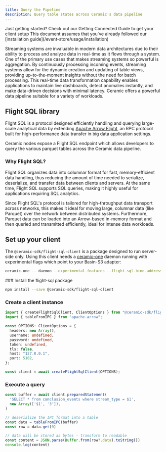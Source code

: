 ```yaml
---
title: Query the Pipeline
description: Query table states across Ceramic's data pipeline
---
```



<Callout>
  Just getting started? Check out our Getting Connected Guide to get your client setup This document
  assumes that you've already followed our [installation guide](/event-store/usage/installation)
</Callout>

Streaming systems are invaluable in modern data architectures due to their ability to process and
analyze data in real-time as it flows through a system. One of the primary use cases that makes
streaming systems so powerful is aggregation. By continuously processing incoming events, streaming
systems allow for the dynamic creation and updating of table views, providing up-to-the-moment
insights without the need for batch processing. This real-time data transformation capability
enables applications to maintain live dashboards, detect anomalies instantly, and make data-driven
decisions with minimal latency. Ceramic offers a powerful data pipeline suitable for a variety of
workloads.

## Flight SQL library

Flight SQL is a protocol designed efficiently handling and querying large-scale analytical data by
extending [Apache Arrow Flight](https://arrow.apache.org/blog/2019/10/13/introducing-arrow-flight/),
an RPC protocol built for high-performance data transfer in big data application settings.

Ceramic nodes expose a Flight SQL endpoint which allows developers to query the various parquet
tables across the Ceramic data pipeline.

### Why Flight SQL?

Flight SQL organizes data into columnar format for fast, memory-efficient data handling, thus
reducing the amount of time needed to serialize, deserialize, and transfer data between clients and
servers. At the same time, Flight SQL supports SQL queries, making it highly useful for applications
requiring SQL analytics.

Since Flight SQL's protocol is tailored for high-throughput data transport across networks, this
makes it ideal for moving large, columnar data (like Parquet) over the network between distributed
systems. Furthermore, Parquet data can be loaded into an Arrow-based in-memory format and then
queried and transmitted efficiently, ideal for intense data workloads.

## Set up your client

The `@ceramic-sdk/flight-sql-client` is a package designed to run server-side only. Using this
client needs a [ceramic-one](https://github.com/ceramicnetwork/rust-ceramic) daemon running with
experimental flags which point to your Basin-S3 adapter:

```bash
ceramic-one -- daemon --experimental-features --flight-sql-bind-address 0.0.0.0:5102 --s3-bucket your-basin-account.your-bucket-name
```

<Steps>
### Install the flight-sql package

```bash
npm install --save @ceramic-sdk/flight-sql-client
```

### Create a client instance

```typescript
import { createFlightSqlClient, ClientOptions } from "@ceramic-sdk/flight-sql-client";
import { tableFromIPC } from "apache-arrow";

const OPTIONS: ClientOptions = {
  headers: new Array(),
  username: undefined,
  password: undefined,
  token: undefined,
  tls: false,
  host: "127.0.0.1",
  port: 5102,
};

const client = await createFlightSqlClient(OPTIONS);
```

### Execute a query

```typescript
const buffer = await client.preparedStatement(
  'SELECT * from conclusion_events where stream_type = $1',
  new Array(['$1', '3']),
)

// deserialize the IPC format into a table
const data = tableFromIPC(buffer)
const row = data.get(0)

// data will be stored as bytes - transform to readable
const content = JSON.parse(Buffer.from(row?.data).toString())
console.log(content)
```

</Steps>
